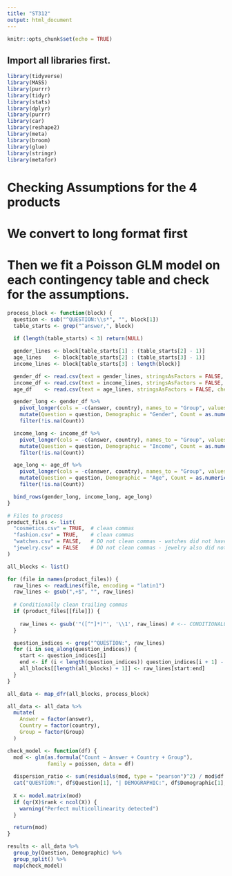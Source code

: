 ---
title: "ST312"
output: html_document
---

```{r setup, include=FALSE}
knitr::opts_chunk$set(echo = TRUE)
```



## Import all libraries first.

```{r}


library(tidyverse)
library(MASS)
library(purrr)
library(tidyr)
library(stats)
library(dplyr)
library(purrr)
library(car)
library(reshape2)
library(meta)
library(broom)
library(glue)        
library(stringr)
library(metafor)


```


# Checking Assumptions for the 4 products

# We convert to long format first
# Then we fit a Poisson GLM model on each contingency table and check for the assumptions.

```{r}



process_block <- function(block) {
  question <- sub("^QUESTION:\\s*", "", block[1])
  table_starts <- grep("^answer,", block)
  
  if (length(table_starts) < 3) return(NULL)

  gender_lines <- block[table_starts[1] : (table_starts[2] - 1)]
  age_lines    <- block[table_starts[2] : (table_starts[3] - 1)]
  income_lines <- block[table_starts[3] : length(block)]

  gender_df <- read.csv(text = gender_lines, stringsAsFactors = FALSE, check.names = FALSE)
  income_df <- read.csv(text = income_lines, stringsAsFactors = FALSE, check.names = FALSE)
  age_df    <- read.csv(text = age_lines, stringsAsFactors = FALSE, check.names = FALSE)

  gender_long <- gender_df %>%
    pivot_longer(cols = -c(answer, country), names_to = "Group", values_to = "Count") %>%
    mutate(Question = question, Demographic = "Gender", Count = as.numeric(Count)) %>%
    filter(!is.na(Count))

  income_long <- income_df %>%
    pivot_longer(cols = -c(answer, country), names_to = "Group", values_to = "Count") %>%
    mutate(Question = question, Demographic = "Income", Count = as.numeric(Count)) %>%
    filter(!is.na(Count))

  age_long <- age_df %>%
    pivot_longer(cols = -c(answer, country), names_to = "Group", values_to = "Count") %>%
    mutate(Question = question, Demographic = "Age", Count = as.numeric(Count)) %>%
    filter(!is.na(Count))

  bind_rows(gender_long, income_long, age_long)
}

# Files to process
product_files <- list(
  "cosmetics.csv" = TRUE,  # clean commas
  "fashion.csv" = TRUE,    # clean commas
  "watches.csv" = FALSE,   # DO not clean commas - watches did not have the same trailing commas problem.
  "jewelry.csv" = FALSE    # DO not clean commas - jewelry also did not have the same problem.
)

all_blocks <- list()

for (file in names(product_files)) {
  raw_lines <- readLines(file, encoding = "latin1")
  raw_lines <- gsub(",+$", "", raw_lines)  
  
  # Conditionally clean trailing commas
  if (product_files[[file]]) {
    
    raw_lines <- gsub('"([^"]*)"', '\\1', raw_lines) # <-- CONDITIONALLY executed
  }

  question_indices <- grep("^QUESTION:", raw_lines)
  for (i in seq_along(question_indices)) {
    start <- question_indices[i]
    end <- if (i < length(question_indices)) question_indices[i + 1] - 1 else length(raw_lines)
    all_blocks[[length(all_blocks) + 1]] <- raw_lines[start:end]
  }
}

all_data <- map_dfr(all_blocks, process_block)

all_data <- all_data %>%
  mutate(
    Answer = factor(answer),
    Country = factor(country),
    Group = factor(Group)
  )

check_model <- function(df) {
  mod <- glm(as.formula("Count ~ Answer + Country + Group"), 
             family = poisson, data = df)
  
  dispersion_ratio <- sum(residuals(mod, type = "pearson")^2) / mod$df.residual
  cat("QUESTION:", df$Question[1], "| DEMOGRAPHIC:", df$Demographic[1], "| Dispersion ratio:", round(dispersion_ratio, 2), "\n\n")
  
  X <- model.matrix(mod)
  if (qr(X)$rank < ncol(X)) {
    warning("Perfect multicollinearity detected")
  }

  return(mod)
}

results <- all_data %>%
  group_by(Question, Demographic) %>%
  group_split() %>%
  map(check_model)



```